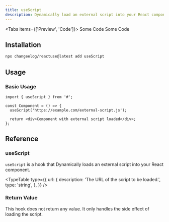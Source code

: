 ```yaml
---
title: useScript
description: Dynamically load an external script into your React component
---
```


<Tabs items={['Preview', 'Code']}>
  <Tab value="Preview">Some Code</Tab>
  <Tab value="Code">Some Code</Tab>
</Tabs>

## Installation

```bash
npx changeelog/reactuse@latest add useScript
```

## Usage

### Basic Usage

```tsx
import { useScript } from '#';

const Component = () => {
  useScript('https://example.com/external-script.js');

  return <div>Component with external script loaded</div>;
};
```

## Reference

### useScript

`useScript` is a hook that Dynamically loads an external script into your React component.

<TypeTable
  type={{
    url: {
      description: 'The URL of the script to be loaded.',
      type: 'string',
    },
  }}
/>

### Return Value

This hook does not return any value. It only handles the side effect of loading the script.

